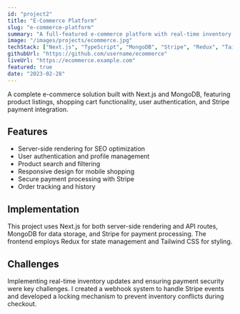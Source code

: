 ```yaml
---
id: "project2"
title: "E-Commerce Platform"
slug: "e-commerce-platform"
summary: "A full-featured e-commerce platform with real-time inventory management and payment processing."
image: "/images/projects/ecommerce.jpg"
techStack: ["Next.js", "TypeScript", "MongoDB", "Stripe", "Redux", "Tailwind CSS"]
githubUrl: "https://github.com/username/ecommerce"
liveUrl: "https://ecommerce.example.com"
featured: true
date: "2023-02-28"
---
```


A complete e-commerce solution built with Next.js and MongoDB, featuring product listings, shopping cart functionality, user authentication, and Stripe payment integration.

## Features

- Server-side rendering for SEO optimization
- User authentication and profile management
- Product search and filtering
- Responsive design for mobile shopping
- Secure payment processing with Stripe
- Order tracking and history

## Implementation

This project uses Next.js for both server-side rendering and API routes, MongoDB for data storage, and Stripe for payment processing. The frontend employs Redux for state management and Tailwind CSS for styling.

## Challenges

Implementing real-time inventory updates and ensuring payment security were key challenges. I created a webhook system to handle Stripe events and developed a locking mechanism to prevent inventory conflicts during checkout.
